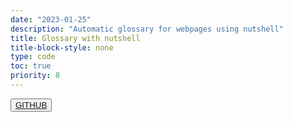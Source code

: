 ```yaml
---
date: "2023-01-25"
description: "Automatic glossary for webpages using nutshell"
title: Glossary with nutshell
title-block-style: none
type: code
toc: true
priority: 8
---
```


<button type="button" class="btn btn-outline-success"><a href="https://github.com/schochastics/quarto-glossary">GITHUB</a></button>